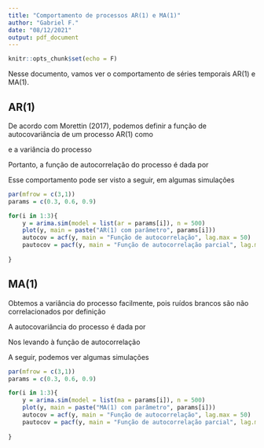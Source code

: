 ```yaml
---
title: "Comportamento de processos AR(1) e MA(1)"
author: "Gabriel F."
date: "08/12/2021"
output: pdf_document
---
```


```r
knitr::opts_chunk$set(echo = F)
```

Nesse documento, vamos ver o comportamento de séries temporais AR$(1)$ e MA$(1)$.

## AR(1)

\textbf{Definição 1} \emph{Seja $y_t$ um processo estacionário em $\mathbb{R}$ de média zero, e $\epsilon_t \sim$ RB$(0, \sigma^2)$, em que RB denota o ruído branco. Então um processo AR$(1)$ é dado por}

\begin{equation}
    y_t = \phi y_{t-1} + \epsilon_t.
\end{equation}    

De acordo com Morettin (2017), podemos definir a função de autocovariância de um processo AR(1) como

\begin{equation}
    \gamma_h = \phi \gamma_{h-1} = \cdots = \phi^h \gamma_{0}
\end{equation}

e a variância do processo 

\begin{equation}
    \gamma_0 = \sigma^2_y = \frac{\sigma^2}{1 - \phi^2}.
\end{equation}

Portanto, a função de autocorrelação do processo é dada por 

\begin{equation}
    \rho_h = \frac{\gamma_h}{\gamma_0}
\end{equation}

Esse comportamento pode ser visto a seguir, em algumas simulações

```r

par(mfrow = c(3,1))
params = c(0.3, 0.6, 0.9)

for(i in 1:3){
    y = arima.sim(model = list(ar = params[i]), n = 500)
    plot(y, main = paste("AR(1) com parâmetro", params[i]))
    autocov = acf(y, main = "Função de autocorrelação", lag.max = 50)
    pautocov = pacf(y, main = "Função de autocorrelação parcial", lag.max = 50)
    
}

```

## MA(1)

\textbf{Definição 2} \emph{Seja $y_t$ um processo estacionário em $\mathbb{R}$ de média zero, e $\epsilon_t \sim$ RB$(0, \sigma^2)$, em que RB denota o ruído branco. Então um processo MA$(1)$ é dado por}

\begin{equation}
    y_t = \epsilon_t + \theta e_{t-1} = (1 + \theta B)\epsilon_t.
\end{equation}    

Obtemos a variância do processo facilmente, pois ruídos brancos são não correlacionados por definição

\begin{align*}
\sigma^2_y = Var(y_t) & = Var(\epsilon_t + \theta \epsilon_{t-1}) \\
    & = Var(\epsilon_t) + Var(\theta \epsilon_{t-1}) \\
    & = \sigma^2 + \sigma^2 \theta^2 \\
    & = \sigma^2(1 + \theta^2). 
\end{align*}

A autocovariância do processo é dada por 

\begin{equation}
    \gamma_h = 
    \begin{cases} 
    \sigma^2(1 + \theta^2), \ \ \ \ h = 0, \\
    \theta \sigma^2, \ \ \ \ \ \ \ \ h = 1, \\
    0,  \ \ \ \ \ \ \ \ \text{caso contrário.}
    \end{cases}
\end{equation}

Nos levando à função de autocorrelação

\begin{equation}
    \rho_h =
    \begin{cases}
    1, h = 0, \\
    \frac{\theta}{1 + \theta^2}, h = 1, \\
    0, h > 1 
    \end{cases}
\end{equation}

A seguir, podemos ver algumas simulações

```r

par(mfrow = c(3,1))
params = c(0.3, 0.6, 0.9)

for(i in 1:3){
    y = arima.sim(model = list(ma = params[i]), n = 500)
    plot(y, main = paste("MA(1) com parâmetro", params[i]))
    autocov = acf(y, main = "Função de autocorrelação", lag.max = 50)
    pautocov = pacf(y, main = "Função de autocorrelação parcial", lag.max = 50)
    
}

```